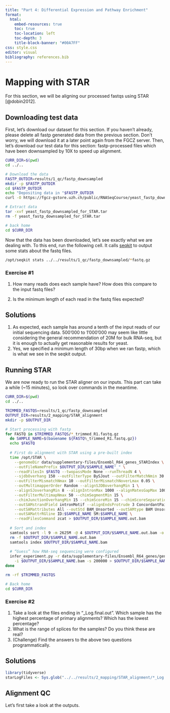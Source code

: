 ```yaml
---
title: "Part 4: Differential Expression and Pathway Enrichment"
format:
  html:
    embed-resources: true
    toc: true
    toc-location: left
    toc-depth: 3
    title-block-banner: "#00A7FF"
css: style.css
editor: visual
bibliography: references.bib
---
```


# Mapping with STAR

For this section, we will be aligning our processed fastqs using STAR [@dobin2012].

## Downloading test data

First, let's download our dataset for this section. If you haven't already, please delete all fastp generated data from the previous section. Don't worry, we will download it at a later point again from the FGCZ server. Then, let's download our test data for this section: fastp-processed files which have been downsampled by 10X to speed up alignment.

```bash
CURR_DIR=$(pwd)
cd ../..

# Download the data
FASTP_OUTDIR=results/1_qc/fastp_downsampled
mkdir -p $FASTP_OUTDIR
cd $FASTP_OUTDIR
echo "Depositing data in "$FASTP_OUTDIR
curl -O https://fgcz-gstore.uzh.ch/public/RNASeqCourse/yeast_fastp_downsampled_for_STAR.tar

# Extract data
tar -xvf yeast_fastp_downsampled_for_STAR.tar
rm -f yeast_fastp_downsampled_for_STAR.tar

# back home
cd $CURR_DIR
```

Now that the data has been downloaded, let's see exactly what we are dealing with. To this end, run the following cell. It calls [seqkit](https://bioinf.shenwei.me/seqkit/usage/) to output some stats about the fastq files.

```bash
/opt/seqkit stats ../../results/1_qc/fastp_downsampled/*fastq.gz
```

### Exercise #1

1.  How many reads does each sample have? How does this compare to the input fastq files?

2.  Is the minimum length of each read in the fastq files expected?

::: {.callout-tip collapse="true"}
## Solutions

1.  As expected, each sample has around a tenth of the input reads of our initial sequencing data. 500'000 to 1'000'000 may seem like little considering the general recommendation of 20M for bulk RNA-seq, but it is enough to actually get reasonable results for yeast.
2.  Yes, we specified a minimum length of 30bp when we ran fastp, which is what we see in the seqkit output.
:::

## Running STAR

We are now ready to run the STAR aligner on our inputs. This part can take a while (\~15 minutes), so look over commands in the meantime.

```bash
CURR_DIR=$(pwd)
cd ../..

TRIMMED_FASTQS=results/1_qc/fastp_downsampled
OUTPUT_DIR=results/2_mapping/STAR_alignment
mkdir -p $OUTPUT_DIR

# Start processing with fastp
for FASTQ in $TRIMMED_FASTQS/*_trimmed_R1.fastq.gz
  do SAMPLE_NAME=$(basename ${FASTQ%_trimmed_R1.fastq.gz})
  echo $FASTQ
  
  # First do alignment with STAR using a pre-built index
  time /opt/STAR \
    --genomeDir data/supplementary-files/Ensembl_R64_genes_STARIndex \
    --outFileNamePrefix $OUTPUT_DIR/$SAMPLE_NAME"_" \
    --readFilesIn $FASTQ --twopassMode None --runThreadN 4 \
    --sjdbOverhang 150 --outFilterType BySJout --outFilterMatchNmin 30 \
    --outFilterMismatchNmax 10 --outFilterMismatchNoverLmax 0.05 \
    --outMultimapperOrder Random --alignSJDBoverhangMin 1 \
    --alignSJoverhangMin 8 --alignIntronMax 1000 --alignMatesGapMax 1000 \
    --outFilterMultimapNmax 50 --chimSegmentMin 15 \
    --chimJunctionOverhangMin 15 --chimScoreMin 15 --chimScoreSeparation 10 \
    --outSAMstrandField intronMotif --alignEndsProtrude 3 ConcordantPair \
    --outSAMattributes All --outStd BAM_Unsorted --outSAMtype BAM Unsorted \
    --outSAMattrRGline ID:$SAMPLE_NAME SM:$SAMPLE_NAME \
    --readFilesCommand zcat > $OUTPUT_DIR/$SAMPLE_NAME.out.bam
  
  # Sort and index
  samtools sort -l 9 -m 2625M -@ 4 $OUTPUT_DIR/$SAMPLE_NAME.out.bam -o $OUTPUT_DIR/$SAMPLE_NAME.bam
  rm -f $OUTPUT_DIR/$SAMPLE_NAME.out.bam
  samtools index $OUTPUT_DIR/$SAMPLE_NAME.bam
  
  # “Guess” how RNA-seq sequencing were configured
  infer_experiment.py -r data/supplementary-files/Ensembl_R64_genes/genes.bed \
    -i $OUTPUT_DIR/$SAMPLE_NAME.bam -s 200000 > $OUTPUT_DIR/$SAMPLE_NAME"_inferred.txt"
done

rm -rf $TRIMMED_FASTQS

# Back home
cd $CURR_DIR
```

### Exercise #2

1.  Take a look at the files ending in "\_Log.final.out". Which sample has the highest percentage of primary alignments? Which has the lowest percentage?
2.  What is the range of splices for the samples? Do you think these are real?
3.  (Challenge) Find the answers to the above two questions programmatically.

::: {.callout-tip collapse="true"}
## Solutions

```r
library(tidyverse)
starLogFiles <- Sys.glob("../../results/2_mapping/STAR_alignment/*_Log.final.out")
```
:::

## Alignment QC

Let's first take a look at the outputs.
